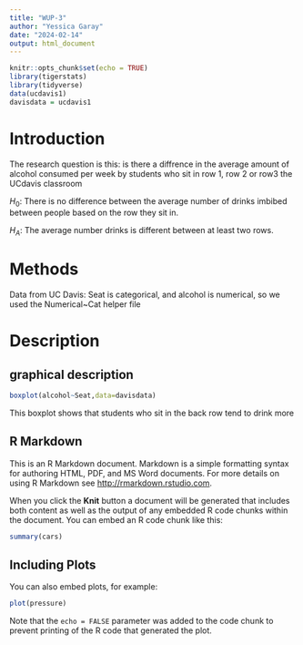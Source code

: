 ```yaml
---
title: "WUP-3"
author: "Yessica Garay"
date: "2024-02-14"
output: html_document
---
```


```r
knitr::opts_chunk$set(echo = TRUE)
library(tigerstats)
library(tidyverse)
data(ucdavis1)
davisdata = ucdavis1
```

# Introduction
The research question is this: is there a diffrence in the average amount of alcohol consumed per week by students who sit in row 1, row 2 or row3 the UCdavis classroom


$H_0$: There is no difference between the average number of drinks imbibed between people based on the row they sit in.

$H_A$: The average number drinks is different between at least two rows.


# Methods

Data from UC Davis: Seat is categorical, and alcohol is numerical, so we used the Numerical~Cat helper file

# Description 
## graphical description


```r
boxplot(alcohol~Seat,data=davisdata)
```

This boxplot shows that students who sit in the back row tend to drink more



## R Markdown

This is an R Markdown document. Markdown is a simple formatting syntax for authoring HTML, PDF, and MS Word documents. For more details on using R Markdown see <http://rmarkdown.rstudio.com>.

When you click the **Knit** button a document will be generated that includes both content as well as the output of any embedded R code chunks within the document. You can embed an R code chunk like this:

```r
summary(cars)
```

## Including Plots

You can also embed plots, for example:

```r
plot(pressure)
```

Note that the `echo = FALSE` parameter was added to the code chunk to prevent printing of the R code that generated the plot.
